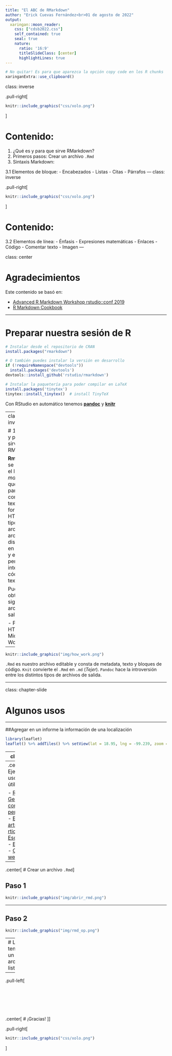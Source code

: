 ```yaml
---
title: "El ABC de RMarkdown"
author: "Erick Cuevas Fernández<br>01 de agosto de 2022"
output:
  xaringan::moon_reader:
    css: ["cdsb2022.css"]
    self_contained: true
    seal: true
    nature:
      ratio: '16:9'
      titleSlideClass: [center]
      highlightLines: true
---
```

```r
# No quitar! Es para que aparezca la opción copy code en los R chunks
xaringanExtra::use_clipboard()
```

class: inverse

.pull-right[<br>
```r
knitr::include_graphics("css/xolo.png")
```
]

# Contenido:

1. ¿Qué es y para que sirve RMarkdown?
2. Primeros pasos: Crear un archivo `.Rmd`
3. Sintaxis Markdown:
  
  3.1 Elementos de bloque:
    - Encabezados
    - Listas
    - Citas
    - Párrafos 
---
class: inverse

.pull-right[<br>
```r
knitr::include_graphics("css/xolo.png")
```
]

# Contenido:

3.2 Elementos de línea:
  - Énfasis 
  - Expresiones matemáticas 
  - Enlaces
  - Código
  - Comentar texto
  - Imagen 
---

class: center

# Agradecimientos

Este contenido se basó en:

- [Advanced R Markdown Workshop rstudio::conf 2019](https://arm.rbind.io)
- [R Markdown Cookbook](https://bookdown.org/yihui/rmarkdown-cookbook/)

---

# Preparar nuestra sesión de R

```r
# Instalar desde el repositorio de CRAN
install.packages("rmarkdown")

# O también puedes instalar la versión en desarrollo
if (!requireNamespace("devtools"))
  install.packages('devtools')
devtools::install_github('rstudio/rmarkdown')

# Instalar la paquetería para poder compilar en LaTeX
install.packages('tinytex')
tinytex::install_tinytex()  # install TinyTeX
```

Con RStudio en automático tenemos [**pandoc**](http://pandoc.org/) y [**knitr**](https://yihui.org/knitr/)

---
class: inverse

# 1. ¿Qué es y para que sirve RMarkdown?

**Rmarkdown** se basa en el lenguaje *markdown* que sirve para convertir texto plano a formato HTML. Este tipo de archivo de archivo esta disponible en RStudio, y esto nos permite integrar código con texto. 

Puedes obtener los siguientes archivos de salida:

- PDF
- HTML
- Microsoft Word


---

```r
knitr::include_graphics("img/how_work.png")
```

`.Rmd` es nuestro archivo editable y consta de metadata, texto y bloques de código. `Knit` convierte el `.Rmd` en `.md` (*Tejer*). `Pandoc` hace la introversión entre los distintos tipos de archivos de salida. 

---

class: chapter-slide

# Algunos usos

---

##Agregar en un informe la información de una localización

```r
library(leaflet)
leaflet() %>% addTiles() %>% setView(lat = 18.95, lng = -99.239, zoom = 13)
```


---
class: center

## Poner la chicharronera (Fórmula cuadrática en un texto)

Esto es la chicharronera dentro de un texto $$x = \frac {-b \pm \sqrt {b^2 - 4ac}}{2a}$$

Y puedo seguir describiendo lo que siga haciendo.

$$\text{La Fórmula Cuadrática es }x = \frac {-b \pm \sqrt {b^2 - 4ac}}{2a}$$
---
.center[
# Ejemplos de uso y páginas útiles
]

- [RPubs](https://rpubs.com)
- [Generar correos personalizados](https://rmarkdown.rstudio.com/articles_mail_merge.html)
- [Escribir artículos](https://elifesciences.org/labs/cad57bcf/composing-reproducible-manuscripts-using-r-markdown)
  - [rticles](https://github.com/rstudio/rticles)
- [Escribir Libros](https://bookdown.org/)
  - [Escribir tesis](https://eddjberry.netlify.com/post/writing-your-thesis-with-bookdown/)
- [Crear sitios web](https://github.com/seankross/postcards)



---
.center[
# Crear un archivo `.Rmd`
]

## Paso 1

```r
knitr::include_graphics("img/abrir_rmd.png")
```
---

## Paso 2

```r
knitr::include_graphics("img/rmd_op.png")
```
---
# Listo, tenemos un archivo listo `Rmd`

---
.pull-left[<br><br><br><br><br><br><br>
.center[
# ¡Gracias! 
]
]

.pull-right[<br>
```r
knitr::include_graphics("css/xolo.png")
```

]
